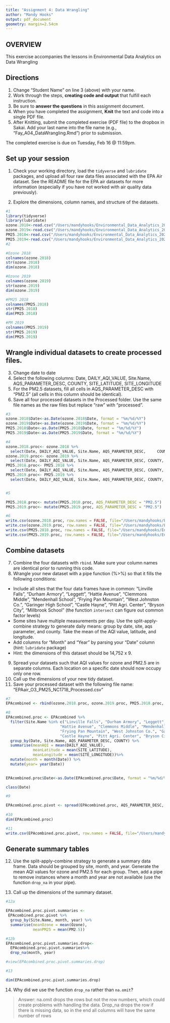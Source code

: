 ```yaml
---
title: "Assignment 4: Data Wrangling"
author: "Mandy Hooks"
output: pdf_document
geometry: margin=2.54cm
---
```


## OVERVIEW

This exercise accompanies the lessons in Environmental Data Analytics on Data Wrangling 

## Directions
1. Change "Student Name" on line 3 (above) with your name.
2. Work through the steps, **creating code and output** that fulfill each instruction.
3. Be sure to **answer the questions** in this assignment document.
4. When you have completed the assignment, **Knit** the text and code into a single PDF file.
5. After Knitting, submit the completed exercise (PDF file) to the dropbox in Sakai. Add your last name into the file name (e.g., "Fay_A04_DataWrangling.Rmd") prior to submission.

The completed exercise is due on Tuesday, Feb 16 @ 11:59pm.

## Set up your session 
1. Check your working directory, load the `tidyverse` and `lubridate` packages, and upload all four raw data files associated with the EPA Air dataset. See the README file for the EPA air datasets for more information (especially if you have not worked with air quality data previously). 

2. Explore the dimensions, column names, and structure of the datasets. 

```r
#1
library(tidyverse)
library(lubridate)
ozone.2018<-read.csv("/Users/mandyhooks/Environmental_Data_Analytics_2021/Data/Raw/EPAair_O3_NC2018_raw.csv", stringsAsFactors = FALSE)
ozone.2019<-read.csv("/Users/mandyhooks/Environmental_Data_Analytics_2021/Data/Raw/EPAair_O3_NC2019_raw.csv", stringsAsFactors = FALSE)
PM25.2018<-read.csv("/Users/mandyhooks/Environmental_Data_Analytics_2021/Data/Raw/EPAair_PM25_NC2018_raw.csv", stringsAsFactors = FALSE)
PM25.2019<-read.csv("/Users/mandyhooks/Environmental_Data_Analytics_2021/Data/Raw/EPAair_PM25_NC2019_raw.csv", stringsAsFactors = FALSE)
#2

#Ozone 2018
colnames(ozone.2018)
str(ozone.2018)
dim(ozone.2018)

#Ozone 2019
colnames(ozone.2019)
str(ozone.2019)
dim(ozone.2019)

#PM25 2018
colnames(PM25.2018)
str(PM25.2018)
dim(PM25.2018)

#PM 2019
colnames(PM25.2019)
str(PM25.2019)
dim(PM25.2019)
```

## Wrangle individual datasets to create processed files.
3. Change date to date
4. Select the following columns: Date, DAILY_AQI_VALUE, Site.Name, AQS_PARAMETER_DESC, COUNTY, SITE_LATITUDE, SITE_LONGITUDE
5. For the PM2.5 datasets, fill all cells in AQS_PARAMETER_DESC with "PM2.5" (all cells in this column should be identical).
6. Save all four processed datasets in the Processed folder. Use the same file names as the raw files but replace "raw" with "processed".

```r
#3
ozone.2018$Date<-as.Date(ozone.2018$Date, format = "%m/%d/%Y")
ozone.2019$Date<-as.Date(ozone.2019$Date, format = "%m/%d/%Y")
PM25.2018$Date<-as.Date(PM25.2018$Date, format = "%m/%d/%Y")
PM25.2019$Date<-as.Date(PM25.2019$Date, format = "%m/%d/%Y")

#4
ozone.2018.proc<- ozone.2018 %>%
  select(Date, DAILY_AQI_VALUE, Site.Name, AQS_PARAMETER_DESC,     COUNTY, SITE_LATITUDE, SITE_LONGITUDE)
ozone.2019.proc<- ozone.2019 %>%
  select(Date, DAILY_AQI_VALUE, Site.Name, AQS_PARAMETER_DESC, COUNTY, SITE_LATITUDE, SITE_LONGITUDE)
PM25.2018.proc<- PM25.2018 %>%
  select(Date, DAILY_AQI_VALUE, Site.Name, AQS_PARAMETER_DESC, COUNTY, SITE_LATITUDE, SITE_LONGITUDE)
PM25.2019.proc<- PM25.2019 %>%
  select(Date, DAILY_AQI_VALUE, Site.Name, AQS_PARAMETER_DESC, COUNTY, SITE_LATITUDE, SITE_LONGITUDE)


#5

PM25.2018.proc<- mutate(PM25.2018.proc, AQS_PARAMETER_DESC = "PM2.5")
PM25.2019.proc<- mutate(PM25.2019.proc, AQS_PARAMETER_DESC = "PM2.5")

#6
write.csv(ozone.2018.proc, row.names = FALSE, file="/Users/mandyhooks/Environmental_Data_Analytics_2021/Data/Processed/EPAair_O3_NC2018_processed.csv")
write.csv(ozone.2019.proc, row.names = FALSE, file="/Users/mandyhooks/Environmental_Data_Analytics_2021/Data/Processed/EPAair_O3_NC2019_processed.csv")
write.csv(PM25.2018.proc, row.names = FALSE, file="/Users/mandyhooks/Environmental_Data_Analytics_2021/Data/Processed/EPAair_PM25_NC2018_processed.csv")
write.csv(PM25.2019.proc, row.names = FALSE, file="/Users/mandyhooks/Environmental_Data_Analytics_2021/Data/Processed/EPAair_PM25_NC2019_processed.csv")

```


## Combine datasets
7. Combine the four datasets with `rbind`. Make sure your column names are identical prior to running this code. 
8. Wrangle your new dataset with a pipe function (%>%) so that it fills the following conditions: 

* Include all sites that the four data frames have in common: "Linville Falls", "Durham Armory", "Leggett", "Hattie Avenue", "Clemmons Middle", "Mendenhall School", "Frying Pan Mountain", "West Johnston Co.", "Garinger High School", "Castle Hayne", "Pitt Agri. Center", "Bryson City", "Millbrook School" (the function `intersect` can figure out common factor levels)
* Some sites have multiple measurements per day. Use the split-apply-combine strategy to generate daily means: group by date, site, aqs parameter, and county. Take the mean of the AQI value, latitude, and longitude.
* Add columns for "Month" and "Year" by parsing your "Date" column (hint: `lubridate` package)
* Hint: the dimensions of this dataset should be 14,752 x 9.

9. Spread your datasets such that AQI values for ozone and PM2.5 are in separate columns. Each location on a specific date should now occupy only one row.
10. Call up the dimensions of your new tidy dataset.
11. Save your processed dataset with the following file name: "EPAair_O3_PM25_NC1718_Processed.csv"

```r
#7
EPAcombined <- rbind(ozone.2018.proc, ozone.2019.proc, PM25.2018.proc, PM25.2019.proc)

#8
EPAcombined.proc <- EPAcombined %>%
  filter(Site.Name %in% c("Linville Falls", "Durham Armory", "Leggett", 
                        "Hattie Avenue", "Clemmons Middle", "Mendenhall School", 
                        "Frying Pan Mountain", "West Johnston Co.", "Garinger High School", 
                        "Castle Hayne", "Pitt Agri. Center", "Bryson City", "Millbrook School")) %>%
  group_by(Date, Site.Name, AQS_PARAMETER_DESC, COUNTY) %>%
  summarise(meanAQI = mean(DAILY_AQI_VALUE), 
            meanLatitude = mean(SITE_LATITUDE), 
            meanLongitude = mean(SITE_LONGITUDE))%>%
  mutate(month = month(Date)) %>%
  mutate(year= year(Date))
       

EPAcombined.proc$Date<-as.Date(EPAcombined.proc$Date, format = "%m/%d/%Y")

class(Date)

#9 

EPAcombined.proc.pivot <- spread(EPAcombined.proc, AQS_PARAMETER_DESC, meanAQI)
                    
#10
dim(EPAcombined.proc)

#11
write.csv(EPAcombined.proc.pivot, row.names = FALSE, file="/Users/mandyhooks/Environmental_Data_Analytics_2021/Data/Processed/EPAair_O3_PM25_NC1718_Processed.csv")

```



## Generate summary tables
12. Use the split-apply-combine strategy to generate a summary data frame. Data should be grouped by site, month, and year. Generate the mean AQI values for ozone and PM2.5 for each group. Then, add a pipe to remove instances where a month and year are not available (use the function `drop_na` in your pipe). 

13. Call up the dimensions of the summary dataset.

```r
#12a

EPAcombined.proc.pivot.summaries <- 
 EPAcombined.proc.pivot %>%
  group_by(Site.Name, month, year) %>%
  summarise(meanOzone = mean(Ozone), 
            meanPM25 = mean(PM2.5))

#12b
EPAcombined.proc.pivot.summaries.drop<-
  EPAcombined.proc.pivot.summaries%>%
  drop_na(month, year)

#view(EPAcombined.proc.pivot.summaries.drop)

#13

dim(EPAcombined.proc.pivot.summaries.drop)

```

14. Why did we use the function `drop_na` rather than `na.omit`?

> Answer: na.omit drops the rows but not the row numbers, which could create problems with handling the data. Drop_na drops the row if there is missing data, so in the end all columns will have the same number of rows

